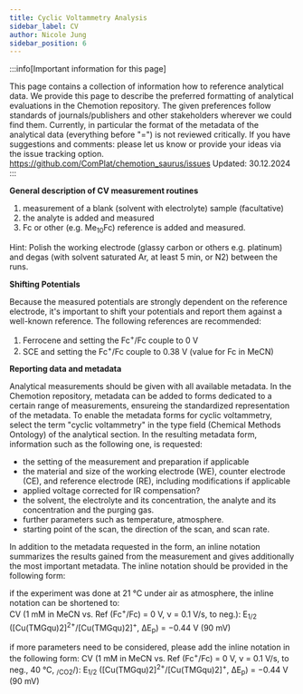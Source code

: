 ```yaml
---
title: Cyclic Voltammetry Analysis
sidebar_label: CV
author: Nicole Jung
sidebar_position: 6
---
```


:::info[Important information for this page] 

This page contains a collection of information how to reference analytical data. We provide this page to describe the preferred formatting of analytical evaluations in the Chemotion repository. The given preferences follow standards of journals/publishers and other stakeholders wherever we could find them. Currently, in particular the format of the metadata of the analytical data (everything before "=") is not reviewed critically. If you have suggestions and comments: please let us know or provide your ideas via the issue tracking option. 
https://github.com/ComPlat/chemotion_saurus/issues
Updated: 30.12.2024
:::

**General description of CV measurement routines**

1. measurement of a blank (solvent with electrolyte) sample (facultative)
2. the analyte is added and measured 
3. Fc or other (e.g. Me<sub>10</sub>Fc) reference is added and measured.

Hint: Polish the working electrode (glassy carbon or others e.g. platinum) and degas (with solvent saturated Ar, at least 5 min, or N2) between the runs.

**Shifting Potentials**

Because the measured potentials are strongly dependent on the reference electrode, it's important to shift your potentials and report them against a well-known reference.
The following references are recommended:
1. Ferrocene and setting the Fc<sup>+</sup>/Fc couple to 0 V
2. SCE and setting the Fc<sup>+</sup>/Fc couple to 0.38 V (value for Fc in MeCN) 

**Reporting data and metadata**

Analytical measurements should be given with all available metadata. In the Chemotion repository, metadata can be added to forms dedicated to a certain range of measurements, ensureing the standardized representation of the metadata. To enable the metadata forms for cyclic voltammetry, select the term "cyclic voltammetry" in the type field (Chemical Methods Ontology) of the analytical section. In the resulting metadata form, information such as the following one, is requested: 
- the setting of the measurement and preparation if applicable
- the material and size of the working electrode (WE), counter electrode (CE), and reference electrode (RE), including modifications if applicable
- applied voltage corrected for IR compensation?
- the solvent, the electrolyte and its concentration, the analyte and its concentration and the purging gas.
- further parameters such as temperature, atmosphere.
- starting point of the scan, the direction of the scan, and scan rate.

In addition to the metadata requested in the form, an inline notation summarizes the results gained from the measurement and gives additionally the most important metadata. The inline notation should be provided in the following form: 

if the experiment was done at 21 °C under air as atmosphere, the inline notation can be shortened to:  
CV (1 mM in MeCN vs. Ref (Fc<sup>+</sup>/Fc) = 0 V, ν = 0.1 V/s, to neg.): E<sub>1/2</sub> ([Cu(TMGqu)2]<sup>2+</sup>/[Cu(TMGqu)2]<sup>+</sup>, ΔE<sub>p</sub>) = −0.44 V (90 mV)

if more parameters need to be considered, please add the inline notation in the following form: 
CV (1 mM in MeCN vs. Ref (Fc<sup>+</sup>/Fc) = 0 V, ν = 0.1 V/s, to neg., 40 °C, <sub>/CO2</sub>/): E<sub>1/2</sub> ([Cu(TMGqu)2]<sup>2+</sup>/[Cu(TMGqu)2]<sup>+</sup>, ΔE<sub>p</sub>) = −0.44 V (90 mV)


